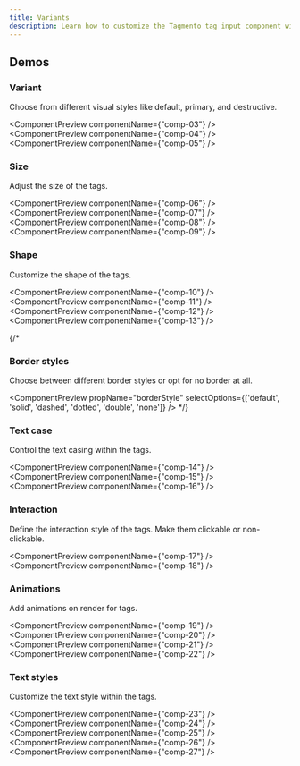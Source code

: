 ```yaml
---
title: Variants
description: Learn how to customize the Tagmento tag input component with various props and options.
---
```


<MdxPageHeader 
  title={frontmatter.title} 
  description={frontmatter.description} 
/>

## Demos

<h3 className="font-heading mt-8 scroll-m-20 text-lg font-semibold tracking-tight">Variant</h3>
<div className="leading-7 [&amp;:not(:first-child)]:mt-4 text-normal">
  Choose from different visual styles like default, primary, and destructive.
</div>

<ComponentPreview componentName={"comp-03"} />
<ComponentPreview componentName={"comp-04"} />
<ComponentPreview componentName={"comp-05"} />

<h3 className="font-heading mt-8 scroll-m-20 text-lg font-semibold tracking-tight">Size</h3>
<div className="leading-7 [&amp;:not(:first-child)]:mt-4 text-normal">Adjust the size of the tags.</div>

<ComponentPreview componentName={"comp-06"} />
<ComponentPreview componentName={"comp-07"} />
<ComponentPreview componentName={"comp-08"} />
<ComponentPreview componentName={"comp-09"} />

<h3 className="font-heading mt-8 scroll-m-20 text-lg font-semibold tracking-tight">Shape</h3>
<div className="leading-7 [&amp;:not(:first-child)]:mt-4 text-normal">Customize the shape of the tags.</div>

<ComponentPreview componentName={"comp-10"} />
<ComponentPreview componentName={"comp-11"} />
<ComponentPreview componentName={"comp-12"} />
<ComponentPreview componentName={"comp-13"} />

{/* <h3 className="font-heading mt-8 scroll-m-20 text-lg font-semibold tracking-tight">Border styles</h3>
<div className="leading-7 [&amp;:not(:first-child)]:mt-4 text-normal">
  Choose between different border styles or opt for no border at all.
</div>

<ComponentPreview propName="borderStyle" selectOptions={['default', 'solid', 'dashed', 'dotted', 'double', 'none']} /> */}

<h3 className="font-heading mt-8 scroll-m-20 text-lg font-semibold tracking-tight">Text case</h3>
<div className="leading-7 [&amp;:not(:first-child)]:mt-4 text-normal">Control the text casing within the tags.</div>

<ComponentPreview componentName={"comp-14"} />
<ComponentPreview componentName={"comp-15"} />
<ComponentPreview componentName={"comp-16"} />

<h3 className="font-heading mt-8 scroll-m-20 text-lg font-semibold tracking-tight">Interaction</h3>
<div className="leading-7 [&amp;:not(:first-child)]:mt-4 text-normal">
  Define the interaction style of the tags. Make them clickable or non-clickable.
</div>

<ComponentPreview componentName={"comp-17"} />
<ComponentPreview componentName={"comp-18"} />

<h3 className="font-heading mt-8 scroll-m-20 text-lg font-semibold tracking-tight">Animations</h3>
<div className="leading-7 [&amp;:not(:first-child)]:mt-4 text-normal">Add animations on render for tags.</div>

<ComponentPreview componentName={"comp-19"} />
<ComponentPreview componentName={"comp-20"} />
<ComponentPreview componentName={"comp-21"} />
<ComponentPreview componentName={"comp-22"} />

<h3 className="font-heading mt-8 scroll-m-20 text-lg font-semibold tracking-tight">Text styles</h3>
<div className="leading-7 [&amp;:not(:first-child)]:mt-4 text-normal">Customize the text style within the tags.</div>

<ComponentPreview componentName={"comp-23"} />
<ComponentPreview componentName={"comp-24"} />
<ComponentPreview componentName={"comp-25"} />
<ComponentPreview componentName={"comp-26"} />
<ComponentPreview componentName={"comp-27"} />
